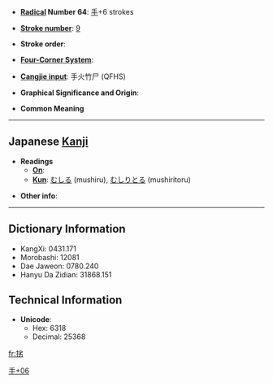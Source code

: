 * '''[[Wiktionary:Chinese radical index| Radical]] Number 64''': [[Wiktionary:Chinese radical index 手|手]]+6 strokes

* '''[[Wiktionary:Chinese total strokes index|Stroke number]]''': [[Wiktionary:Chinese total strokes index 9|9]]

* '''Stroke order''': 

* '''[[Wiktionary:Chinese four corner index|Four-Corner System]]''': 

* '''[[Wiktionary:Chinese Cangjie index|Cangjie input]]''': 手火竹尸 (QFHS)

* '''Graphical Significance and Origin''': 

* '''Common Meaning'''

----

== Japanese [[Kanji]] ==

* '''Readings'''
** '''[[On]]''': 
** '''[[Kun]]''': [[むしる]] (mushiru), [[むしりとる]] (mushiritoru)

* '''Other info''':  

----

== Dictionary Information ==

* KangXi: 0431.171
* Morobashi: 12081
* Dae Jaweon: 0780.240
* Hanyu Da Zidian: 31868.151

== Technical Information ==

* '''Unicode''':
** Hex: 6318
** Decimal: 25368

[[Category:Japanese-only CJKV Characters|手+06]]

[[fr:挘]]